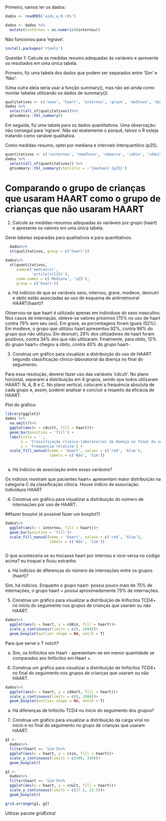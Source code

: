 Primeiro, vamos ler os dados:
```r
dados <- readRDS('aids_a_R.rds')
```

```r
dados <- dados %>% 
  mutate(ninternou = as.numeric(ninternou))
```
Não funcionou para 'ngrave'.

```r
install.packages('rtools')
```



Questão 1: Calcule as medidas resumo adequadas às variáveis e apresente os resultados em uma única tabela.

Primeiro, fiz uma tabela dos dados que podem ser separados entre 'Sim' e 'Não':

(Uma outra ideia seria usar a função summary(), mas não sei ainda como montar tabelas utilizando os dados de summary())

```r
qualitativos <- c('sexo', 'haart', 'internou', 'grave', 'modleve', 'desnutri', 'obito')
dados %>%
  select(all_of(qualitativos))%>%
  gtsummary::tbl_summary()
```
Em seguida, fiz uma tabela para os dados quantitativos. Uma observação: não consegui para 'ngrave'. Não sei exatamente o porquê, talvez o R esteja tratando como variável qualitativa.

Como medidas-resumo, optei por mediana e intervalo interquartilico (p25). 

```r
quantitativos <- c('ninternou', 'nmodleve', 'ndoenca', 'cd4in', 'cd4ult', 'seguimento', 'cvin', 'cvult') 
dados %>%
  select(all_of(quantitativos)) %>%
  gtsummary::tbl_summary(statistic = ~'{median} {p25}')
```

# Comparando o grupo de crianças que usaram HAART como o grupo de crianças que não usaram HAART

2)  Calcule as medidas-resumos adequadas às variáveis por grupo (haart) e apresente os valores em uma única tabela.

Gerei tabelas separadas para qualitativos e para quantitativos.

```r
  dados%>%
  st(qualitativos, group = c('haart'))
```

```r
dados%>%
  st(quantitativos,
     summ=c('median(x)',
            'pctile(x)[25]'),
     summ.names = c('Mediana', 'p25'),
     group = c('haart'))
```
a)  Há indícios de que as variáveis sexo, internou, grave, modleve, desnutri e obito estão associadas ao uso de esquema de antirretroviral HAART(haart)?

Observou-se que haart é utilizado apenas em indíviduos do sexo masculino. Nos casos de internação, obteve-se valores próximos (75% no uso de haart contra 79% sem seu uso). Em grave, as porcentagens foram iguais (52%). Em modleve, o grupo que utilizou haart apresentou 92%, contra 98% do grupo que não utilizou. Em desnutri, 29% dos utilizadores de haart foram positivos, contra 34% dos que não utilizaram. Finalmente, para obito, 12% do grupo haart+ chegou a óbito, contra 40% do grupo haart-.

3) Construa um gráfico para visualizar a distribuição do uso de HAART segundo classificação clinico-laboratorial da doença no final do seguimento.

Para essa resolução, deverei fazer uso das variáveis 'cdcult'. No plano horizotal, separarei a distribuição em 4 grupos, sendo que todos utilizaram HAART: N, A, B e C. No plano vertical, colocarei a frequência absoluta de cada grupo e, assim, poderei analisar e concluir a respeito da eficácia de HAART.

Plot do gráfico:

```r
library(ggplot2)
dados %>%
  na.omit()%>%
  ggplot(aes(x = cdcult, fill = haart))+
  geom_bar(position = 'fill') +
  labs(title = '',
       x = 'Classificação clinico-laboratorial da doença no final do seguimento',
       y = 'Frequencia relativa') +
  scale_fill_manual(name = 'Haart', values = c('red', 'blue'),
                    labels = c('Não', 'Sim'))
 

```
a) Há indícios de associação entre essas variáveis?

Os indícios mostram que pacientes haart+ apresentam maior distribuição na categoria C da classificação clínica. Houve indício de associação. Indivíduos HAART 

4) Construa um gráfico para visualizar a distribuição do número de internações por uso de HAART.

##fazer boxplot (é possível fazer um boxplot?)
```r
dados%>%
  ggplot(aes(x = internou, fill = haart))+
  geom_bar(position = 'fill')+
  scale_fill_manual(name = 'Haart', values = c('red', 'blue'),
                    labels = c('Não', 'Sim'))
  
```
O que aconteceria se eu trocasse haart por internou e vice-versa no código acima? eu troquei e ficou estranho.

a) Há indícios de diferenças do número de internações entre os grupos (haart)?

Sim, há indícios. Enquanto o grupo haart- possui pouco mais de 75% de internações, o grupo haart + possui aproximadamente 75% de internações.

5) Construa um gráfico para visualizar a distribuição de linfocitos TCD4+ no início do seguimento nos grupos de crianças que usaram ou não HAART.

```r
dados%>%
  ggplot(aes(x = haart, y = cd4in, fill = haart))+
  scale_y_continuous(limits = c(0, 2600))+
  geom_boxplot(outlier.shape = NA, notch = T)
```
Para que serve o T notch?

a) Sim, os linfócitos em Haart - apresentam-se em menor quantidade se comparados aos linfócitos em Haart +.

6) Construa um gráfico para visualizar a distribuição de linfócitos TCD4+ no final do seguimento nos grupos de crianças que usaram ou não HAART.

```r
dados%>%
  ggplot(aes(x = haart, y = cd4ult, fill = haart))+
  scale_y_continuous(limits = c(0, 2000))+
  geom_boxplot(outlier.shape = NA, notch = T)
```
a) Há diferenças de linfócito TCD4 no início do seguimento dos grupos?


7) Construa um gráfico para visualizar a distribuição da carga viral no início e no final do seguimento no grupo de crianças que usaram HAART.


```r
g1 <-
  dados%>%
  filter(haart == 'Sim')%>%
  ggplot(aes(x = haart, y = cvin, fill = haart))+
  scale_y_continuous(limits = c(300, 340))+
  geom_boxplot()

g2 <-
  dados%>%
  filter(haart == 'Sim')%>%
  ggplot(aes(x = haart, y = cvult, fill = haart))+
  scale_y_continuous(limits = c(17.5, 22.5))+
  geom_boxplot()

grid.arrange(g1, g2)

```
Utilizar pacote gridExtra!
